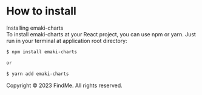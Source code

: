 
<Meta title="Quickstart/How to install" />

<style>
  {`
    .subheading {
      --mediumdark: '#999999';
      font-weight: 700;
      font-size: 13px;
      color: #999;
      letter-spacing: 6px;
      line-height: 24px;
      text-transform: uppercase;
      margin-bottom: 12px;
      margin-top: 40px;
    }

    .tip {
      display: inline-block;
      border-radius: 1em;
      font-size: 11px;
      line-height: 12px;
      font-weight: 700;
      background: #E7FDD8;
      color: #66BF3C;
      padding: 4px 12px;
      margin-right: 10px;
      vertical-align: top;
    }

    .tip-wrapper {
      font-size: 13px;
      line-height: 20px;
      margin-top: 40px;
      margin-bottom: 40px;
    }

    .container {
      width: 100%;
    }
  `}
</style>

# How to install

<div className="subheading">Installing emaki-charts</div>

<div className="container">
  To install emaki-charts at your React project, you can use npm or yarn. Just run in your terminal at application root directory:

  ```bash
  $ npm install emaki-charts
  
  or

  $ yarn add emaki-charts
  ```
</div>

<div className="tip-wrapper">
  <span>
    <span className="tip">Copyright © 2023 FindMe. All rights reserved.</span>
  </span>
</div>
